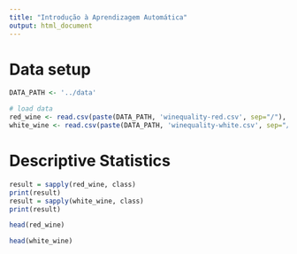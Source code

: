 ```yaml
---
title: "Introdução à Aprendizagem Automática"
output: html_document
---
```


# Data setup

```r
DATA_PATH <- '../data'

# load data
red_wine <- read.csv(paste(DATA_PATH, 'winequality-red.csv', sep="/"), sep=';')
white_wine <- read.csv(paste(DATA_PATH, 'winequality-white.csv', sep="/" ), sep=';')
```

# Descriptive Statistics

```r
result = sapply(red_wine, class)
print(result)
result = sapply(white_wine, class)
print(result)
```


```r
head(red_wine)
```

```r
head(white_wine)
```
